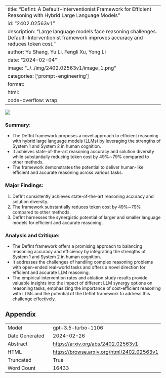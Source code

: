 
---
title: "DefInt: A Default-interventionist Framework for Efficient Reasoning with Hybrid Large Language Models"
id: "2402.02563v1"
description: "Large language models face reasoning challenges. Default-Interventionist framework improves accuracy and reduces token cost."
author: Yu Shang, Yu Li, Fengli Xu, Yong Li
date: "2024-02-04"
image: "../../img/2402.02563v1/image_1.png"
categories: ['prompt-engineering']
format:
  html:
    code-overflow: wrap
---

![](../../img/2402.02563v1/image_1.png)

### Summary:
- The DefInt framework proposes a novel approach to efficient reasoning with hybrid large language models (LLMs) by leveraging the strengths of System 1 and System 2 in human cognition.
- It achieves state-of-the-art reasoning accuracy and solution diversity while substantially reducing token cost by 49%∼79% compared to other methods.
- The framework demonstrates the potential to deliver human-like efficient and accurate reasoning across various tasks.

### Major Findings:
1. DefInt consistently achieves state-of-the-art reasoning accuracy and solution diversity.
2. The framework substantially reduces token cost by 49%∼79% compared to other methods.
3. DefInt harnesses the synergistic potential of larger and smaller language models for efficient and accurate reasoning.

### Analysis and Critique:
- The DefInt framework offers a promising approach to balancing reasoning accuracy and efficiency by integrating the strengths of System 1 and System 2 in human cognition.
- It addresses the challenges of handling complex reasoning problems with open-ended real-world tasks and offers a novel direction for efficient and accurate LLM reasoning.
- The empirical intervention rates and ablation study results provide valuable insights into the impact of different LLM synergy options on reasoning tasks, emphasizing the importance of cost-efficient reasoning with LLMs and the potential of the DefInt framework to address this challenge effectively.

## Appendix

|          |          |
|----------|----------|
| Model     | gpt-3.5-turbo-1106       |
| Date Generated     | 2024-02-26       |
| Abstract | [https://arxiv.org/abs/2402.02563v1](https://arxiv.org/abs/2402.02563v1)        |
| HTML     | [https://browse.arxiv.org/html/2402.02563v1](https://browse.arxiv.org/html/2402.02563v1)       |
| Truncated       | True       |
| Word Count       | 16433       |